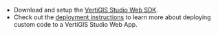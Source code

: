 -   Download and setup the [VertiGIS Studio Web SDK](../sdk-overview.mdx).
-   Check out the [deployment instructions](../sdk-deployment.mdx#uploading-custom-code-to-an-app) to learn more about deploying custom code to a VertiGIS Studio Web App.
